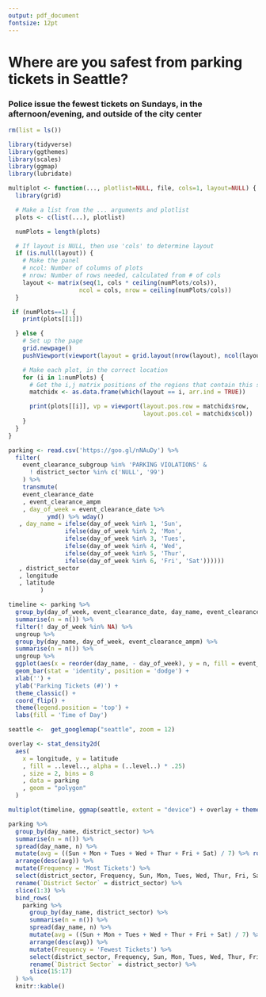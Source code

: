 ```yaml
---
output: pdf_document
fontsize: 12pt
---
```


# Where are you safest from parking tickets in Seattle?
### Police issue the fewest tickets on Sundays, in the afternoon/evening, and outside of the city center  

```r
rm(list = ls())

library(tidyverse)
library(ggthemes)
library(scales)
library(ggmap)
library(lubridate)

multiplot <- function(..., plotlist=NULL, file, cols=1, layout=NULL) {
  library(grid)

  # Make a list from the ... arguments and plotlist
  plots <- c(list(...), plotlist)

  numPlots = length(plots)

  # If layout is NULL, then use 'cols' to determine layout
  if (is.null(layout)) {
    # Make the panel
    # ncol: Number of columns of plots
    # nrow: Number of rows needed, calculated from # of cols
    layout <- matrix(seq(1, cols * ceiling(numPlots/cols)),
                    ncol = cols, nrow = ceiling(numPlots/cols))
  }

 if (numPlots==1) {
    print(plots[[1]])

  } else {
    # Set up the page
    grid.newpage()
    pushViewport(viewport(layout = grid.layout(nrow(layout), ncol(layout))))

    # Make each plot, in the correct location
    for (i in 1:numPlots) {
      # Get the i,j matrix positions of the regions that contain this subplot
      matchidx <- as.data.frame(which(layout == i, arr.ind = TRUE))

      print(plots[[i]], vp = viewport(layout.pos.row = matchidx$row,
                                      layout.pos.col = matchidx$col))
    }
  }
}

parking <- read.csv('https://goo.gl/nNAuDy') %>% 
  filter(
    event_clearance_subgroup %in% 'PARKING VIOLATIONS' & 
      ! district_sector %in% c('NULL', '99')
    ) %>%
    transmute(
    event_clearance_date
    , event_clearance_ampm
    , day_of_week = event_clearance_date %>% 
           ymd() %>% wday()
   , day_name = ifelse(day_of_week %in% 1, 'Sun', 
                ifelse(day_of_week %in% 2, 'Mon', 
                ifelse(day_of_week %in% 3, 'Tues',
                ifelse(day_of_week %in% 4, 'Wed',
                ifelse(day_of_week %in% 5, 'Thur',
                ifelse(day_of_week %in% 6, 'Fri', 'Sat'))))))
   , district_sector
   , longitude
   , latitude
         )

timeline <- parking %>%
  group_by(day_of_week, event_clearance_date, day_name, event_clearance_ampm) %>%
  summarise(n = n()) %>%
  filter(! day_of_week %in% NA) %>%
  ungroup %>%
  group_by(day_name, day_of_week, event_clearance_ampm) %>%
  summarise(n = n()) %>% 
  ungroup %>%
  ggplot(aes(x = reorder(day_name, - day_of_week), y = n, fill = event_clearance_ampm)) +
  geom_bar(stat = 'identity', position = 'dodge') +  
  xlab('') + 
  ylab('Parking Tickets (#)') + 
  theme_classic() + 
  coord_flip() +
  theme(legend.position = 'top') +
  labs(fill = 'Time of Day')

seattle <-  get_googlemap("seattle", zoom = 12)

overlay <- stat_density2d(
  aes(
    x = longitude, y = latitude
    , fill = ..level.., alpha = (..level..) * .25)
    , size = 2, bins = 8
    , data = parking
    , geom = "polygon"
  )
```

```r
multiplot(timeline, ggmap(seattle, extent = "device") + overlay + theme(legend.position = 'none'), cols = 2)
```
\newline
\newline
\newline
\newline
  
\centerline{\textbf{Top and bottom 3 districts for parking tickets}}  
```r
parking %>%
  group_by(day_name, district_sector) %>%
  summarise(n = n()) %>%
  spread(day_name, n) %>%
  mutate(avg = ((Sun + Mon + Tues + Wed + Thur + Fri + Sat) / 7) %>% round(2)) %>%
  arrange(desc(avg)) %>%
  mutate(Frequency = 'Most Tickets') %>% 
  select(district_sector, Frequency, Sun, Mon, Tues, Wed, Thur, Fri, Sat) %>%
  rename(`District Sector` = district_sector) %>%
  slice(1:3) %>% 
  bind_rows(
    parking %>%
      group_by(day_name, district_sector) %>%
      summarise(n = n()) %>%
      spread(day_name, n) %>%
      mutate(avg = ((Sun + Mon + Tues + Wed + Thur + Fri + Sat) / 7) %>% round(2)) %>%
      arrange(desc(avg)) %>%
      mutate(Frequency = 'Fewest Tickets') %>% 
      select(district_sector, Frequency, Sun, Mon, Tues, Wed, Thur, Fri, Sat) %>%
      rename(`District Sector` = district_sector) %>%
      slice(15:17)
  ) %>%
  knitr::kable()
```